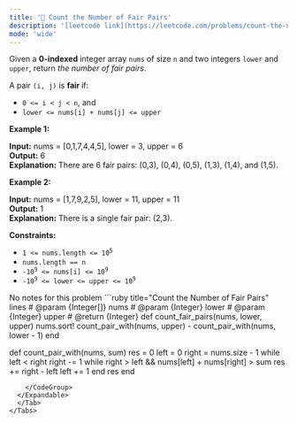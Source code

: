 ```yaml
---
title: '🧀 Count the Number of Fair Pairs'
description: '[leetcode link](https://leetcode.com/problems/count-the-number-of-fair-pairs/description/)'
mode: 'wide'
---
```

<Tabs>
  <Tab title="Question" icon="circle-question" iconType="regular">
    <Card>
      <p>Given a <strong>0-indexed</strong> integer array <code>nums</code> of size <code>n</code> and two integers <code>lower</code> and <code>upper</code>, return <em>the number of fair pairs</em>.</p>  <p>A pair <code>(i, j)</code> is <b>fair </b>if:</p>  <ul>  <li><code>0 &lt;= i &lt; j &lt; n</code>, and</li>  <li><code>lower &lt;= nums[i] + nums[j] &lt;= upper</code></li> </ul>   <p><strong class="example">Example 1:</strong></p>   <strong>Input:</strong> nums = [0,1,7,4,4,5], lower = 3, upper = 6 <br/> <strong>Output:</strong> 6 <br/> <strong>Explanation:</strong> There are 6 fair pairs: (0,3), (0,4), (0,5), (1,3), (1,4), and (1,5).   <p><strong class="example">Example 2:</strong></p>   <strong>Input:</strong> nums = [1,7,9,2,5], lower = 11, upper = 11 <br/> <strong>Output:</strong> 1 <br/> <strong>Explanation:</strong> There is a single fair pair: (2,3).    <p><strong>Constraints:</strong></p>  <ul>  <li><code>1 &lt;= nums.length &lt;= 10<sup>5</sup></code></li>  <li><code>nums.length == n</code></li>  <li><code><font face="monospace">-10<sup>9</sup></font>&nbsp;&lt;= nums[i] &lt;= 10<sup>9</sup></code></li>  <li><code><font face="monospace">-10<sup>9</sup>&nbsp;&lt;= lower &lt;= upper &lt;= 10<sup>9</sup></font></code></li> </ul> 
    </Card>
  </Tab>
  <Tab title="Solution" icon="lightbulb" iconType="regular" >
    <Card>
      No notes for this problem
    </Card>
  <Expandable title="code">
    <CodeGroup dropdown>
```ruby title="Count the Number of Fair Pairs" lines
# @param {Integer[]} nums
# @param {Integer} lower
# @param {Integer} upper
# @return {Integer}
def count_fair_pairs(nums, lower, upper)
  nums.sort!
  count_pair_with(nums, upper) - count_pair_with(nums, lower - 1)
end

def count_pair_with(nums, sum)
  res = 0
  left = 0
  right = nums.size - 1
  while left < right
    right -= 1 while right > left && nums[left] + nums[right] > sum
    res += right - left
    left += 1
  end
  res
end
```
    </CodeGroup>
  </Expandable>
  </Tab>
</Tabs>